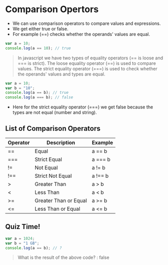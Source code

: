 # Comparison Opertors

- We can use comparison operators to compare values and expressions.
- We get either true or false.
- For example (==) checks whether the operands' values are equal.

```js
var a = 10;
console.log(a == 10); // true
```

> In javascript we have two types of equality operators (== is loose and === is strict).
> The loose equality operator (==) is used to compare values.
> The strict equality operator (===) is used to check whether the operands' values and types are equal.

```js
var a = 10;
var b = "10";
console.log(a == b); // true
console.log(a === b); // false
```

- Here for the strict equality operator (===) we get false because the types are not equal (number and string).

## List of Comparison Operators

| Operator | Description           | Example |
| -------- | --------------------- | ------- |
| ==       | Equal                 | a == b  |
| ===      | Strict Equal          | a === b |
| !=       | Not Equal             | a != b  |
| !==      | Strict Not Equal      | a !== b |
| >        | Greater Than          | a > b   |
| <        | Less Than             | a < b   |
| >=       | Greater Than or Equal | a >= b  |
| <=       | Less Than or Equal    | a <= b  |

## Quiz Time!

```js
var a = 1024;
var b = "1 GB";
console.log(a == b); // ?
```

> What is the result of the above code? : false
